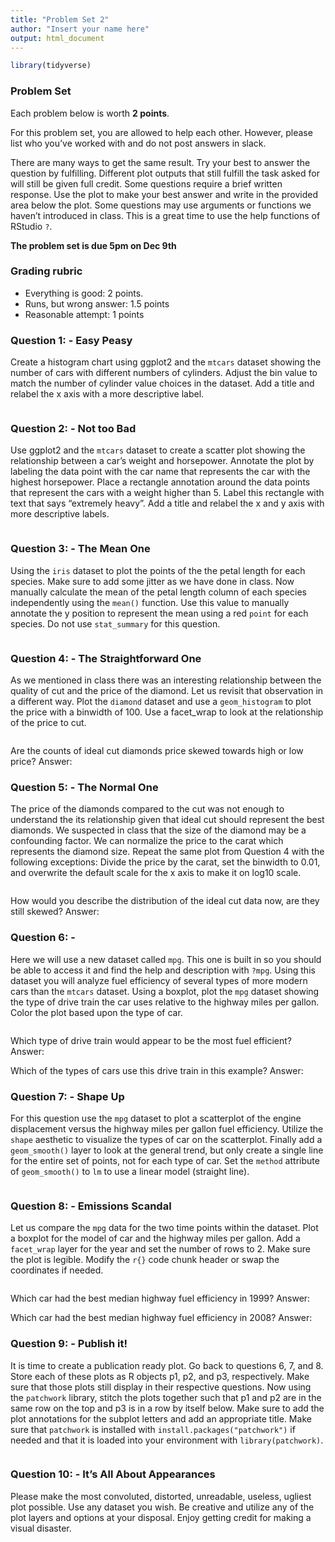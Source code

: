 ```yaml
---
title: "Problem Set 2"
author: "Insert your name here"
output: html_document
---
```


```r
library(tidyverse)
```

### Problem Set

Each problem below is worth **2 points**.

For this problem set, you are allowed to help each other. However, please list who you've worked with and do not post answers in slack. 

There are many ways to get the same result.
Try your best to answer the question by fulfilling.
Different plot outputs that still fulfill the task asked for will still be given full credit.
Some questions require a brief written response. Use the plot to make your best answer and write in the provided area below the plot.
Some questions may use arguments or functions we haven't introduced in class. This is a great time to use the help functions of RStudio `?`.

**The problem set is due 5pm on Dec 9th**

### Grading rubric

- Everything is good: 2 points.
- Runs, but wrong answer: 1.5 points
- Reasonable attempt: 1 points


### Question 1: - Easy Peasy
Create a histogram chart using ggplot2 and the `mtcars` dataset showing the number of cars with different numbers of cylinders. Adjust the bin value to match the number of cylinder value choices in the dataset. Add a title and relabel the x axis with a more descriptive label.

```r

```
### Question 2: - Not too Bad

Use ggplot2 and the `mtcars` dataset to create a scatter plot showing the relationship between a car's weight and horsepower. Annotate the plot by labeling the data point with the car name that represents the car with the highest horsepower. Place a rectangle annotation around the data points that represent the cars with a weight higher than 5. Label this rectangle with text that says "extremely heavy". Add a title and relabel the x and y axis with more descriptive labels.

```r

```

### Question 3: - The Mean One
Using the `iris` dataset to plot the points of the the petal length for each species. Make sure to add some jitter as we have done in class. Now manually calculate the mean of the petal length column of each species independently using the `mean()` function. Use this value to manually annotate the y position to represent the mean using a red `point` for each species. Do not use `stat_summary` for this question.

```r

```


### Question 4: - The Straightforward One
As we mentioned in class there was an interesting relationship between the quality of cut and the price of the diamond. Let us revisit that observation in a different way. Plot the `diamond` dataset and use a `geom_histogram` to plot the price with a binwidth of 100. Use a facet_wrap to look at the relationship of the price to cut. 

```r

```
Are the counts of ideal cut diamonds price skewed towards high or low price?
Answer:


### Question 5: - The Normal One
The price of the diamonds compared to the cut was not enough to understand the its relationship given that ideal cut should represent the best diamonds. We suspected in class that the size of the diamond may be a confounding factor. We can normalize the price to the carat which represents the diamond size. Repeat the same plot from Question 4 with the following exceptions: Divide the price by the carat, set the binwidth to 0.01, and overwrite the default scale for the x axis to make it on log10 scale.

```r

```
How would you describe the distribution of the ideal cut data now, are they still skewed?
Answer:


### Question 6: - 
Here we will use a new dataset called `mpg`. This one is built in so you should be able to access it and find the help and description with `?mpg`. Using this dataset you will analyze fuel efficiency of several types of more modern cars than the `mtcars` dataset. Using a boxplot, plot the `mpg` dataset showing the type of drive train the car uses relative to the highway miles per gallon. Color the plot based upon the type of car.

```r

```
Which type of drive train would appear to be the most fuel efficient? 
Answer:

Which of the types of cars use this drive train in this example?
Answer:

### Question 7: - Shape Up
For this question use the `mpg` dataset to plot a scatterplot of the engine displacement versus the highway miles per gallon fuel efficiency. Utilize the `shape` aesthetic to visualize the types of car on the scatterplot. Finally add a `geom_smooth()` layer to look at the general trend, but only create a single line for the entire set of points, not for each type of car. Set the `method` attribute of `geom_smooth()` to `lm` to use a linear model (straight line).

```r

```
### Question 8: - Emissions Scandal
Let us compare the `mpg` data for the two time points within the dataset. Plot a boxplot for the model of car and the highway miles per gallon. Add a `facet_wrap` layer for the year and set the number of rows to 2. Make sure the plot is legible. Modify the `r{}` code chunk header or swap the coordinates if needed.

```r

```
Which car had the best median highway fuel efficiency in 1999?
Answer:

Which car had the best median highway fuel efficiency in 2008?
Answer:

### Question 9: - Publish it!
It is time to create a publication ready plot. Go back to questions 6, 7, and 8. Store each of these plots as R objects p1, p2, and p3, respectively. Make sure that those plots still display in their respective questions. Now using the `patchwork` library, stitch the plots together such that p1 and p2 are in the same row on the top and p3 is in a row by itself below. Make sure to add the plot annotations for the subplot letters and add an appropriate title. Make sure that `patchwork` is installed with `install.packages("patchwork")` if needed and that it is loaded into your environment with `library(patchwork)`.

```r

```

### Question 10: - It's All About Appearances
Please make the most convoluted, distorted, unreadable, useless, ugliest plot possible. Use any dataset you wish. Be creative and utilize any of the plot layers and options at your disposal. Enjoy getting credit for making a visual disaster.

```r

```


